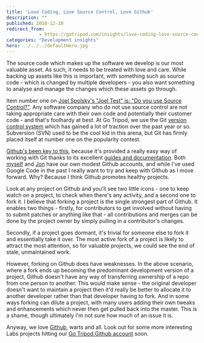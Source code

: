 ```yaml
---
title: 'Love Coding, Love Source Control, Love Github'
description: ""
published: 2010-12-10
redirect_from: 
            - https://gotripod.com/insights/love-coding-love-source-control-love-github/
categories: "Development insights"
hero: ../../../defaultHero.jpg
---
```

The source code which makes up the software we develop is our most valuable asset. As such, it needs to be treated with love and care. While backing up assets like this is important, with something such as source code - which is changed by multiple developers - you also want something to analyse and manage the changes which these assets go through.

Item number one on [Joel Spolsky's "Joel Test" is: "Do you use Source Control?"](http://www.joelonsoftware.com/articles/fog0000000043.html). Any software company who do not use source control are not taking appropriate care with their own code and potentially their customer code - and that's foolhardy at best. At Go Tripod, we use the Git [version control system](http://en.wikipedia.org/wiki/Revision_control) which has gained a lot of traction over the past year or so. Subversion (SVN) used to be the cool kid in this arena, but Git has firmly placed itself at number one on the popularity contest.

[Github's been key to this](https://github.com/), because it's provided a really easy way of working with Git thanks to its excellent [guides and documentation](http://help.github.com/). Both [myself](https://github.com/colinramsay) and [Jon](https://github.com/miletbaker) have our own modest Github accounts, and while I've used Google Code in the past I really want to try and keep with Github as I move forward. Why? Because I think Github promotes healthy projects.

Look at any project on Github and you'll see two little icons - one to keep watch on a project, to check when there's any activity, and a second one to fork it. I believe that forking a project is the single strongest part of Github. It enables two things - firstly, for contributors to get involved without having to submit patches or anything like that - all contributions and merges can be done by the project owner by simply pulling in a contributor's changes.

Secondly, if a project goes dormant, it's trivial for someone else to fork it and essentially take it over. The most active fork of a project is likely to attract the most attention, so for valuable projects, we could see the end of stale, unmaintained work.

However, forking on Github does have weaknesses. In the above scenario, where a fork ends up becoming the predominant development version of a project, Github doesn't have any way of transferring ownership of a repo from one person to another. This would make sense - the original developer doesn't want to maintain a project then it'd really be better to allocate it to another developer rather than that developer having to fork. And in some ways forking can dilute a project, with many users adding their own tweaks and enhancements which never then get pulled back into the master. This is a shame, though ultimately I'm not sure how much of an issue it is.

Anyway, we love [Github](https://github.com/), warts and all. Look out for some more interesting Labs projects hitting our [Go Tripod Github account](https://github.com/gotripod) soon.
